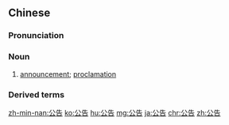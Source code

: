==Chinese==
{{zh-forms}}

===Pronunciation===
{{zh-pron
|m=gōnggào
|c=gung1 gou3
|h=pfs=kûng-ko
|cat=n
}}

===Noun===
{{zh-noun}}

# [[announcement]]; [[proclamation]]

===Derived terms===
{{zh-der|公告牌}}

{{zh-cat|Advanced}}

[[zh-min-nan:公告]]
[[ko:公告]]
[[hu:公告]]
[[mg:公告]]
[[ja:公告]]
[[chr:公告]]
[[zh:公告]]